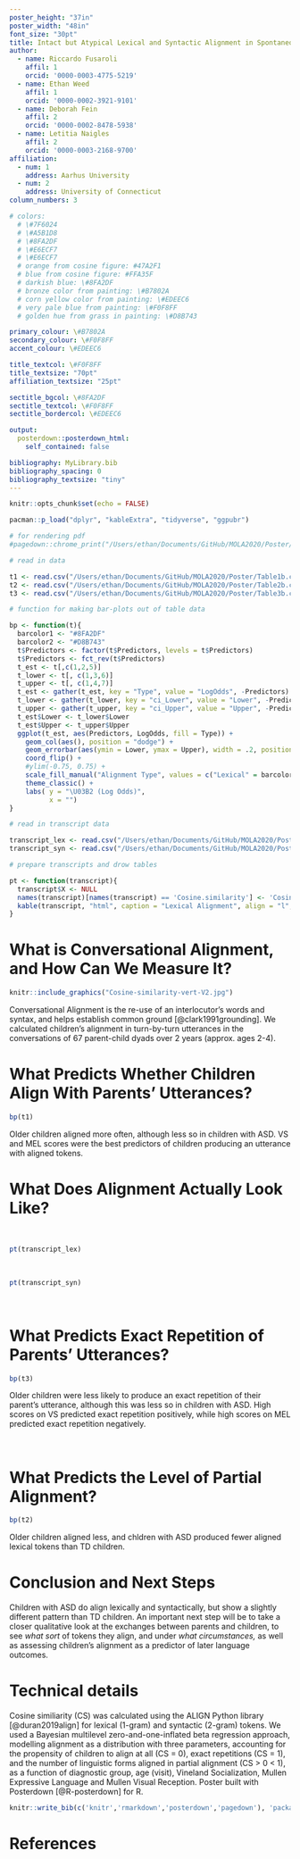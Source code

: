 ```yaml
---
poster_height: "37in"
poster_width: "48in"
font_size: "30pt"
title: Intact but Atypical Lexical and Syntactic Alignment in Spontaneous Speech of Children with Autism Spectrum Disorder
author:
  - name: Riccardo Fusaroli
    affil: 1
    orcid: '0000-0003-4775-5219'
  - name: Ethan Weed
    affil: 1
    orcid: '0000-0002-3921-9101'
  - name: Deborah Fein
    affil: 2
    orcid: '0000-0002-8478-5938'
  - name: Letitia Naigles
    affil: 2
    orcid: '0000-0003-2168-9700'
affiliation:
  - num: 1
    address: Aarhus University
  - num: 2
    address: University of Connecticut
column_numbers: 3

# colors:
  # \#7F6024
  # \#A5B1D8
  # \#8FA2DF
  # \#E6ECF7
  # \#E6ECF7  
  # orange from cosine figure: #47A2F1
  # blue from cosine figure: #FFA35F
  # darkish blue: \#8FA2DF
  # bronze color from painting: \#B7802A
  # corn yellow color from painting: \#EDEEC6
  # very pale blue from painting: \#F0F8FF
  # golden hue from grass in painting: \#D8B743

primary_colour: \#B7802A
secondary_colour: \#F0F8FF
accent_colour: \#EDEEC6

title_textcol: \#F0F8FF
title_textsize: "70pt"
affiliation_textsize: "25pt"

sectitle_bgcol: \#8FA2DF
sectitle_textcol: \#F0F8FF
sectitle_bordercol: \#EDEEC6

output: 
  posterdown::posterdown_html:
    self_contained: false

bibliography: MyLibrary.bib
bibliography_spacing: 0
bibliography_textsize: "tiny"
---
```


```r
knitr::opts_chunk$set(echo = FALSE)
```

```r
pacman::p_load("dplyr", "kableExtra", "tidyverse", "ggpubr")
```


```r

# for rendering pdf
#pagedown::chrome_print("/Users/ethan/Documents/GitHub/MOLA2020/Poster/Fusaroli-et-al.Rmd")

# read in data

t1 <- read.csv("/Users/ethan/Documents/GitHub/MOLA2020/Poster/Table1b.csv")
t2 <- read.csv("/Users/ethan/Documents/GitHub/MOLA2020/Poster/Table2b.csv")
t3 <- read.csv("/Users/ethan/Documents/GitHub/MOLA2020/Poster/Table3b.csv")

# function for making bar-plots out of table data

bp <- function(t){
  barcolor1 <- "#8FA2DF"
  barcolor2 <- "#D8B743"
  t$Predictors <- factor(t$Predictors, levels = t$Predictors)
  t$Predictors <- fct_rev(t$Predictors)
  t_est <- t[,c(1,2,5)]
  t_lower <- t[, c(1,3,6)]
  t_upper <- t[, c(1,4,7)]
  t_est <- gather(t_est, key = "Type", value = "LogOdds", -Predictors)
  t_lower <- gather(t_lower, key = "ci_Lower", value = "Lower", -Predictors)
  t_upper <- gather(t_upper, key = "ci_Upper", value = "Upper", -Predictors)
  t_est$Lower <- t_lower$Lower
  t_est$Upper <- t_upper$Upper
  ggplot(t_est, aes(Predictors, LogOdds, fill = Type)) +
    geom_col(aes(), position = "dodge") +
    geom_errorbar(aes(ymin = Lower, ymax = Upper), width = .2, position=position_dodge(.9)) +
    coord_flip() +
    #ylim(-0.75, 0.75) +
    scale_fill_manual("Alignment Type", values = c("Lexical" = barcolor1, "Syntactic" = barcolor2)) +
    theme_classic() +
    labs( y = "\U03B2 (Log Odds)",
          x = "")
}

# read in transcript data

transcript_lex <- read.csv("/Users/ethan/Documents/GitHub/MOLA2020/Poster/transcript-example-lexical.csv")
transcript_syn <- read.csv("/Users/ethan/Documents/GitHub/MOLA2020/Poster/transcript-example-syntactic.csv")

# prepare transcripts and drow tables

pt <- function(transcript){
  transcript$X <- NULL
  names(transcript)[names(transcript) == 'Cosine.similarity'] <- 'Cosine Similarity'
  kable(transcript, "html", caption = "Lexical Alignment", align = "l", booktabs = T)
}

```


# What is Conversational Alignment, and How Can We Measure It?

```r
knitr::include_graphics("Cosine-similarity-vert-V2.jpg")
```

Conversational Alignment is the re-use of an interlocutor’s words and syntax, and helps establish common ground [@clark1991grounding]. We calculated children's alignment in turn-by-turn utterances in the conversations of 67 parent-child dyads over 2 years (approx. ages 2-4).

# What Predicts Whether Children Align With Parents' Utterances?  

```r

bp(t1)

```

Older children aligned more often, although less so in children with ASD. VS and MEL scores were the best predictors of children producing an utterance with aligned tokens.

# What Does Alignment Actually Look Like?

<br>

```r

pt(transcript_lex)

```

<br>

```r

pt(transcript_syn)

```

<br>

# What Predicts Exact Repetition of Parents' Utterances?

```r

bp(t3)

```
Older children were less likely to produce an exact repetition of their parent's utterance, although this was less so in children with ASD. High scores on VS predicted exact repetition positively, while high scores on MEL predicted exact repetition negatively.

<br>

# What Predicts the Level of Partial Alignment?

```r

bp(t2)

```
Older children aligned less, and chldren with ASD produced fewer aligned lexical tokens than TD children.

# Conclusion and Next Steps
Children with ASD do align lexically and syntactically, but show a slightly different pattern than TD children. An important next step will be to take a closer qualitative look at the exchanges between parents and children, to see *what sort* of tokens they align, and under *what circumstances,* as well as assessing children's alignment as a predictor of later language outcomes.

# Technical details
Cosine similiarity (CS) was calculated using the ALIGN Python library [@duran2019align] for lexical (1-gram) and syntactic (2-gram) tokens. We used a Bayesian multilevel zero-and-one-inflated beta regression approach, modelling alignment as a distribution with three parameters, accounting for the propensity of children to align at all (CS = 0), exact repetitions (CS = 1), and the number of linguistic forms aligned in partial alignment (CS > 0 < 1), as a function of diagnostic group, age (visit), Vineland Socialization, Mullen Expressive Language and Mullen Visual Reception. Poster built with Posterdown  [@R-posterdown] for R.


```r
knitr::write_bib(c('knitr','rmarkdown','posterdown','pagedown'), 'packages.bib')
```

# References
